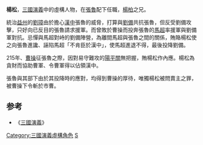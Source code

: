 {{Otheruses|楊松|other=同名或類似名的其它條目描述}}
'''楊松'''，[[三國演義|三國演義]]中的虛構人物，在[[張魯|張魯]]配下任職，[[楊柏_(三國演義)|楊柏]]之兄。

統治[[益州|益州]]的[[劉璋|劉璋]]由於擔心[[漢中|漢中]]張魯的威脅，打算與[[劉備|劉備]]共抗張魯，但反受劉備攻擊，只好向已反目的張魯請求援軍。而曾敗於曹操而投奔張魯的[[馬超|馬超]]率援軍與劉備軍對抗。忌憚與馬超對峙的劉備陣營，為離間馬超與張魯之間的關係，賄賂楊松使之向張魯進讒、誣陷馬超「不肯臣於漢中」，使馬超進退不得，最後投降劉備。 

215年、[[曹操|曹操]]征張魯之際，因對易守難攻的[[陽平關|陽平關]]無把握，賄楊松作內應。楊松為貪財而協助曹軍、令曹軍得以佔領漢中。

張魯與其部下由於其投降時的應對，均得到曹操的厚待，唯獨楊松被問賣主之罪，被曹操下令斬於市曹。

==参考==
*《[[三國演義|三國演義]]》

[[Category:三國演義虛構角色|Category:三國演義虛構角色]]
[[Category:杨姓|S]]